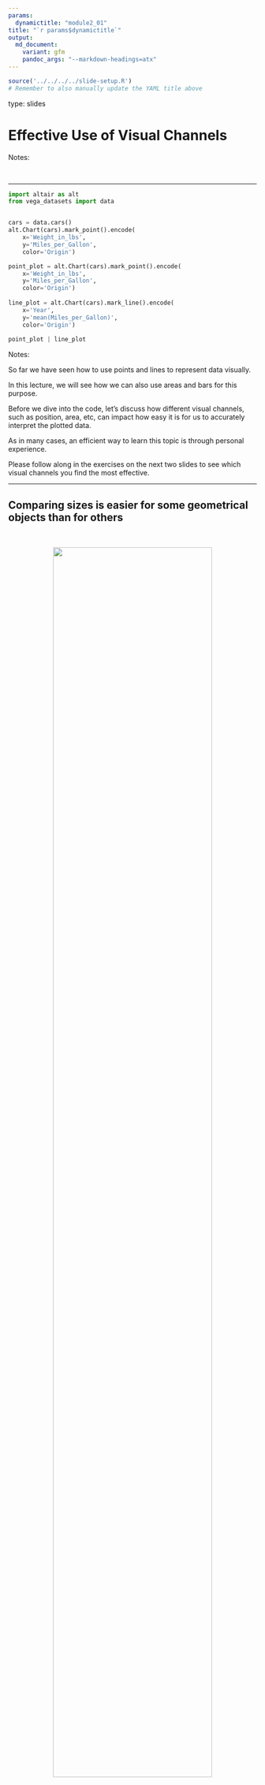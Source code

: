 ```yaml
---
params:
  dynamictitle: "module2_01"
title: "`r params$dynamictitle`"
output:
  md_document:
    variant: gfm
    pandoc_args: "--markdown-headings=atx"
---
```


```r
source('../../../../slide-setup.R')
# Remember to also manually update the YAML title above
```

type: slides

# Effective Use of Visual Channels

<head>
    <base target="_blank">
</head><head>
    <base target="_blank">
</head>

Notes:

<br>

---

```python
import altair as alt
from vega_datasets import data


cars = data.cars()
alt.Chart(cars).mark_point().encode(
    x='Weight_in_lbs',
    y='Miles_per_Gallon',
    color='Origin')
```


```python
point_plot = alt.Chart(cars).mark_point().encode(
    x='Weight_in_lbs',
    y='Miles_per_Gallon',
    color='Origin')
    
line_plot = alt.Chart(cars).mark_line().encode(
    x='Year',
    y='mean(Miles_per_Gallon)',
    color='Origin')
    
point_plot | line_plot 
```



Notes: 

So far we have seen how to use points and lines to represent data visually.

In this lecture, we will see how we can also use areas and bars for this purpose.

Before we dive into the code, let's discuss how different visual channels,
such as position, area, etc, can impact how easy it is for us
to accurately interpret the plotted data.

As in many cases,
an efficient way to learn this topic is through personal experience.

Please follow along in the exercises on the next two slides
to see which visual channels you find the most effective.



---

## Comparing sizes is easier for some geometrical objects than for others

<br>

<center> <img src="/module2/circle-comparison.png"  width="80%"></center>

Notes:
In the image in this slide,
try to estimate how many times larger the big circle is compared to the small one.

---

## Comparing sizes is easier for some geometrical objects than for others

<br>

<center> <img src="/module2/bar-comparison.png"  width="80%"></center>

Notes:
In the image in this slide,
try to estimate how many times larger the big bar is compared to the small one.

---

## Both the circles and rectangles differ by 7x

<br>

<center><img src="/module2/7x.png"  width="80%"></center>

Notes:
In both cases, the answer is seven times bigger.
Even if you guessed both of these exactly correct,
most people find it is much easier to compare the length or position of the bars
rather than the area of the circles.

For the circles,
you might even have hesitated at exactly what to compare
when we said "how many time *larger*",
were you supposed to compare the area or the diameter?

This is less ambiguous for bars as long as their widths are kept the same.

This is important to keep in mind,
especially when communicating to others via visualization,
but also when creating plots for yourself.

These two examples are originally from [Jeffrey Heer's PyData talk](https://www.youtube.com/watch?v=hsfWtPH2kDg),
who is a visualization researcher at the University of Washington
and whose research group created D3 and VegaLite
(which Altair is based on).

---

## Summary of visual channel efficiency

<center><img src="/module2/visual-channels-rank.png"  width="80%"></center>


Notes:
Even if you got both these right yourself,
the fact that many people prefer one over the other
means that in order for you to create effective visualizations
you need to know which visual channels are the easiest for humans to decode.

Luckily,
there has been plenty of research in this area,
which can be summarized in the schematic on this slide.

Position is by far the best
and therefore we should put our most important comparison there.

Using position often means that we can't use other things such as length
or angle (like the angle in a pie chart),
but we can add size or colour to represent other relationships.

Even if it is hard to tell exact information from these
(is this colour/dot 2x darker/bigger than another?)
they are good to give an idea of trends in the data.

---

## Don't use 3D without a good reason

### Unnecessary 3D makes plot interpretation harder


<center><img src="/module2/bad-3d-barchart.png"></center>

Notes:
The biggest issue with using 3D is when it is used unnecessarily (like a 3D bar or pie chart),
as the only way to compare position (like a 3D scatter plot),
and when they are represented on a 2D medium like a paper
where they can't be rotated.

In this slide, we see a 3D bar chart,
where it looks like the values of the bars
are around A=0.7, B=1.7, C=2.7 and D=3.7.

However,
this is only because of the angle of the camera in the plot,
the actual values here of A, B, C, and D
are actually 1, 2, 3, and 4, respectively.

---

## Meaningful 3D can facilitate plot interpretation

<br>

<center><img src="https://media.github.ubc.ca/user/1751/files/da4e1b00-0fd3-11eb-940d-0b06a28a0186"  width="60%"></center>

Notes:
Sometimes 3D can be useful,
like a topographical map or a protein folding visualization.

In this slide, you can see the [interesting work is done with the Rayshader library](https://www.tylermw.com/3d-ggplots-with-rayshader/)
that maps in 3D in an intuitive way
that incorporates reasonable camera rotation around the objects.

The example to the right visualizes the bend in space-time via 3D position (depth),
eliminating the need for an additional 2D plot as in the example to the left.

But be cautious,
we will see in the next slides that even in systems such as blood vessels,
which are naturally organized in three dimensions,
it is still mentally more complex to interpret a 3D visualization accurately.

[Researcher Claus Wilke's has authored a good chapter](https://clauswilke.com/dataviz/no-3d.html) on this topic
if you are interested to learn more.

---

## Properly designed visualizations help saving lives

<center><img src="/module2/blood-vessels-40.png"  width="40%"></center>

Notes:
How much these best practices actually matters
might be a bit abstract until you gain personal experience from it, therefore, I want to include a concrete example
of how changing visualization methods improved an important clinical outcome.

Heart disease is the most common cause of death,
yearly killing almost 9 million people,
or as many as diabetes, dementia, neonatal conditions respiratory infections
all together.

By detecting regions of low shear stress in the arteries around the heart,
doctors can identify patients that are on their way to develop heart disease
and take action early to improve the patient's survival chances.

To evaluate the shear stress in the arteries,
the regular practice is to use a digital 3D representation of the artery
coloured according to the amount of shear stress
which is what you can see in this picture.

The colormap changes from blue for the areas of interest (low stress)
to cyan, green, yellow, and red for higher stress.

A few years ago,
a research group set out to test how effective this type of visualization was
compared to a couple of alternatives.

When using the visualization you see in this slide,
about 40% of the areas of low shear stress
were correctly identified by doctors.

---

## Changing the colour scale almost doubled the accuracy

<center><img src="/module2/blood-vessels-70.png"  width="40%"></center>

Notes:
The first thing this research group tested
was the effect of testing the colour scale to one that is easier to interpret
and makes the important areas of low shear stress stand out more,
since they are highlighted in a bright red colour,
and the rest are in black and white.

By this seemingly small modification,
they identified that the percentage of correct analysis almost doubled,
from 40% to 70%.

We will talk more about choosing the correct colour scales in the later modules of this course.

---

## Changing from 3D to 2D improved the further accuracy

<center><img src="/module2/blood-vessels-90.png"  width="50%"></center>

Notes:
The next modification the researcher tested
was to change from a 3D representation of the blood vessels to a 2D representation.

Although a 3D representation is more anatomically correct here,
it is also more cognitively demanding for us to process,
and some areas can cover others
so it is harder to get a quick overview of the vessels.

In the 2D visualization,
the blood vessels and their branching points
are shown in a schematic that is less cognitively demanding to interpret.
This representation was also shown to be more effective,
as 90% of the low shear stress areas were now correctly identified.

Overall,
these two tweaks more than doubled the outcome accuracy,
from 40% to 90%.

A huge increase from modification
that might have seemed to be a mere matter of taste unless you knew visualization theory!

So, if anyone tells you that visualization of data is not as important as other components,
you can tell them about this study
and ask them what kind of visualization
they want their doctor to look at
when analyzing their arteries.

---

# Let's apply what we learned!

Notes: <br>
